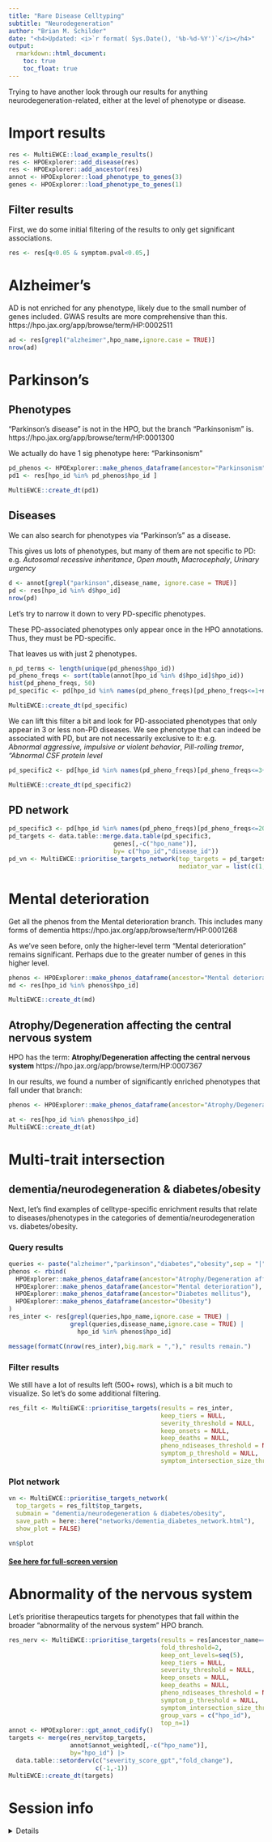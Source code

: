 ```yaml
---
title: "Rare Disease Celltyping"
subtitle: "Neurodegeneration"
author: "Brian M. Schilder"
date: "<h4>Updated: <i>`r format( Sys.Date(), '%b-%d-%Y')`</i></h4>"
output: 
  rmarkdown::html_document:
    toc: true
    toc_float: true
---
```

 

Trying to have another look through our results for anything neurodegeneration-related, either at the level of phenotype or disease.


# Import results 

```r
res <- MultiEWCE::load_example_results()
res <- HPOExplorer::add_disease(res)
res <- HPOExplorer::add_ancestor(res)
annot <- HPOExplorer::load_phenotype_to_genes(3)
genes <- HPOExplorer::load_phenotype_to_genes(1)
```

## Filter results

First, we do some initial filtering of the results to only get significant associations.

```r
res <- res[q<0.05 & symptom.pval<0.05,]
```


# Alzheimer's

AD is not enriched for any phenotype, likely due to the small number of genes included. GWAS results are more comprehensive than this.
https://hpo.jax.org/app/browse/term/HP:0002511

```r
ad <- res[grepl("alzheimer",hpo_name,ignore.case = TRUE)]
nrow(ad) 
```

# Parkinson's

## Phenotypes

"Parkinson's disease" is not in the HPO, but the branch "Parkinsonism" is.
https://hpo.jax.org/app/browse/term/HP:0001300

We actually do have 1 sig phenotype here: "Parkinsonism"

```r
pd_phenos <- HPOExplorer::make_phenos_dataframe(ancestor="Parkinsonism")
pd1 <- res[hpo_id %in% pd_phenos$hpo_id ]

MultiEWCE::create_dt(pd1)
```

## Diseases

We can also search for phenotypes via "Parkinson's" as a disease.

This gives us lots of phenotypes, but many of them are not specific to PD: e.g.
*Autosomal recessive inheritance*, 
*Open mouth*, 
*Macrocephaly*,	
*Urinary urgency*

```r
d <- annot[grepl("parkinson",disease_name, ignore.case = TRUE)]
pd <- res[hpo_id %in% d$hpo_id] 
nrow(pd)
```

Let's try to narrow it down to very PD-specific phenotypes.

These PD-associated phenotypes only appear once in the HPO annotations. 
Thus, they must be PD-specific.

That leaves us with just 2 phenotypes.

```r
n_pd_terms <- length(unique(pd_phenos$hpo_id))
pd_pheno_freqs <- sort(table(annot[hpo_id %in% d$hpo_id]$hpo_id))
hist(pd_pheno_freqs, 50)
pd_specific <- pd[hpo_id %in% names(pd_pheno_freqs)[pd_pheno_freqs<=1+n_pd_terms]]

MultiEWCE::create_dt(pd_specific)
```


We can lift this filter a bit and look for PD-associated phenotypes that only appear in 3 or less non-PD diseases. We see phenotype that can indeed be associated with PD, but are not necessarily exclusive to it: e.g.  
*Abnormal aggressive, impulsive or violent behavior*, 
*Pill-rolling tremor*, 
*"Abnormal CSF protein level* 

```r
pd_specific2 <- pd[hpo_id %in% names(pd_pheno_freqs)[pd_pheno_freqs<=3+n_pd_terms] ]

MultiEWCE::create_dt(pd_specific2)
```

## PD network

```r
pd_specific3 <- pd[hpo_id %in% names(pd_pheno_freqs)[pd_pheno_freqs<=20+n_pd_terms] ]
pd_targets <- data.table::merge.data.table(pd_specific3,
                             genes[,-c("hpo_name")],
                             by= c("hpo_id","disease_id"))
pd_vn <- MultiEWCE::prioritise_targets_network(top_targets = pd_targets, 
                                               mediator_var = list(c(1,2),c(2,3),c(3,4),c(2,4),c(1,4)))
```


# Mental deterioration

Get all the phenos from the Mental deterioration branch. This includes many forms of dementia 
 https://hpo.jax.org/app/browse/term/HP:0001268

As we've seen before, only the higher-level term "Mental deterioration" remains significant. Perhaps due to the greater number of genes in this higher level.

```r
phenos <- HPOExplorer::make_phenos_dataframe(ancestor="Mental deterioration")
md <- res[hpo_id %in% phenos$hpo_id]

MultiEWCE::create_dt(md)
```

## Atrophy/Degeneration affecting the central nervous system

HPO has the term: **Atrophy/Degeneration affecting the central nervous system** 
https://hpo.jax.org/app/browse/term/HP:0007367

In our results, we found a number of significantly enriched phenotypes
that fall under that branch:

```r
phenos <- HPOExplorer::make_phenos_dataframe(ancestor="Atrophy/Degeneration affecting the central nervous system")

at <- res[hpo_id %in% phenos$hpo_id]
MultiEWCE::create_dt(at)
```

# Multi-trait intersection


## dementia/neurodegeneration & diabetes/obesity

Next, let's find examples of celltype-specific enrichment results that relate to diseases/phenotypes in the categories of dementia/neurodegeneration vs. diabetes/obesity.
 
### Query results

```r
queries <- paste("alzheimer","parkinson","diabetes","obesity",sep = "|")
phenos <- rbind(
  HPOExplorer::make_phenos_dataframe(ancestor="Atrophy/Degeneration affecting the central nervous system"),
  HPOExplorer::make_phenos_dataframe(ancestor="Mental deterioration"),
  HPOExplorer::make_phenos_dataframe(ancestor="Diabetes mellitus"),
  HPOExplorer::make_phenos_dataframe(ancestor="Obesity")
)
res_inter <- res[grepl(queries,hpo_name,ignore.case = TRUE) | 
                 grepl(queries,disease_name,ignore.case = TRUE) |
                   hpo_id %in% phenos$hpo_id] 

message(formatC(nrow(res_inter),big.mark = ",")," results remain.")
```

### Filter results

We still have a lot of results left (500+ rows), which is a bit much to visualize.
So let's do some additional filtering.

```r
res_filt <- MultiEWCE::prioritise_targets(results = res_inter, 
                                          keep_tiers = NULL,
                                          severity_threshold = NULL,
                                          keep_onsets = NULL, 
                                          keep_deaths = NULL,
                                          pheno_ndiseases_threshold = NULL,
                                          symptom_p_threshold = NULL, 
                                          symptom_intersection_size_threshold = 2)
```

### Plot network

```r
vn <- MultiEWCE::prioritise_targets_network(
  top_targets = res_filt$top_targets, 
  submain = "dementia/neurodegeneration & diabetes/obesity", 
  save_path = here::here("networks/dementia_diabetes_network.html"), 
  show_plot = FALSE)

vn$plot
```

#### [See here for full-screen version](https://neurogenomics.github.io/RareDiseasePrioritisation/networks/dementia_diabetes_network.html)


# Abnormality of the nervous system

Let's prioritise therapeutics targets for phenotypes that fall within the
broader "abnormality of the nervous system" HPO branch.
```r
res_nerv <- MultiEWCE::prioritise_targets(results = res[ancestor_name=="Abnormality of the nervous system"],
                                          fold_threshold=2,
                                          keep_ont_levels=seq(5),
                                          keep_tiers = NULL,
                                          severity_threshold = NULL,
                                          keep_onsets = NULL, 
                                          keep_deaths = NULL,
                                          pheno_ndiseases_threshold = NULL,
                                          symptom_p_threshold = NULL, 
                                          symptom_intersection_size_threshold = 2, 
                                          group_vars = c("hpo_id"),
                                          top_n=1)
annot <- HPOExplorer::gpt_annot_codify()
targets <- merge(res_nerv$top_targets,
                 annot$annot_weighted[,-c("hpo_name")],
                 by="hpo_id") |> 
  data.table::setorderv(c("severity_score_gpt","fold_change"),
                        c(-1,-1)) 
MultiEWCE::create_dt(targets)
```


# Session info 

<details>
```r
sessionInfo()
```
</details>
